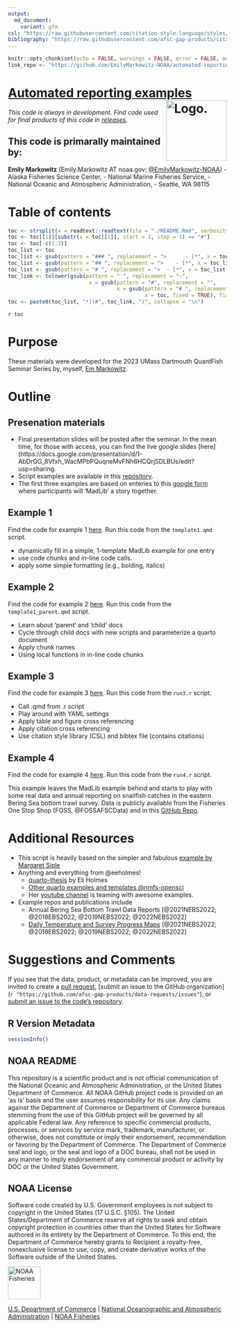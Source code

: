 ```yaml
---
output: 
  md_document: 
    variant: gfm
csl: "https://raw.githubusercontent.com/citation-style-language/styles/master/apa-no-ampersand.csl"
bibliography: "https://raw.githubusercontent.com/afsc-gap-products/citations/main/cite/bibliography.bib"
---
```


```r
knitr::opts_chunk$set(echo = FALSE, warnings = FALSE, error = FALSE, message = FALSE, comment = FALSE)
link_repo <- "https://github.com/EmilyMarkowitz-NOAA/automated-reporting-ex"
```

<!-- README.md is generated from README.Rmd. Please edit that file -->

# [Automated reporting examples](`r link_repo`) <img src="https://avatars.githubusercontent.com/u/91760178?s=96&amp;v=4" alt="Logo." align="right" width="139" height="139"/>

*This code is always in development. Find code used for final products of this code in [releases](paste0(`r link_repo`, "/releases")).*

## This code is primarally maintained by:

**Emily Markowitz** (Emily.Markowitz AT noaa.gov; [\@EmilyMarkowitz-NOAA](https://github.com/EmilyMarkowitz-NOAA))
 - Alaska Fisheries Science Center,
 - National Marine Fisheries Service,
 - National Oceanic and Atmospheric Administration,
 - Seattle, WA 98115

# Table of contents

```r
toc <- strsplit(x = readtext::readtext(file = "./README.Rmd", verbosity = 0)[[2]], split = "\n")
toc <- toc[[1]][substr(x = toc[[1]], start = 1, stop = 1) == "#"]
toc <- toc[-c(1:3)]
toc_list <- toc
toc_list <- gsub(pattern = "### ", replacement = ">      - [*", x = toc_list, fixed = TRUE)
toc_list <- gsub(pattern = "## ", replacement = ">    - [*", x = toc_list, fixed = TRUE)
toc_list <- gsub(pattern = "# ", replacement = ">  - [*", x = toc_list, fixed = TRUE)
toc_link <- tolower(gsub(pattern = " ", replacement = "-", 
                          x = gsub(pattern = "#", replacement = "", 
                                   x = gsub(pattern = "# ", replacement = "", 
                                            x = toc, fixed = TRUE), fixed = TRUE)))
toc <- paste0(toc_list, "*](#", toc_link, ")", collapse = "\n")
```

`r toc`

# Purpose

These materials were developed for the 2023 UMass Dartmouth QuantFish Seminar Series by, myself, [Em Markowitz](https://emilyhmarkowitz.github.io/emilyhmarkowitz/). 

# Outline

## Presenation materials 

 - Final presentation slides will be posted after the seminar. In the mean time, for those with access, you can find the live google slides [here](https://docs.google.com/presentation/d/1-AbDrGG_8Vfxh_WacMPbPQuqneMvFNh6HCQrjSDLBUs/edit?usp=sharing. 
 - Script examples are available in this [repository](`r link_repo`). 
 - The first three examples are based on enteries to this [google form](https://forms.gle/stVH7EdhwH4n8azz7) where participants will 'MadLib' a story together. 

## Example 1

Find the code for example 1 [here](https://github.com/EmilyMarkowitz-NOAA/automated-reporting-ex/tree/main/code1). Run this code from the `template1.qmd` script. 

 - dynamically fill in a simple, 1-template MadLib example for one entry
 - use code chunks and in-line code calls. 
 - apply some simple formatting (e.g., bolding, italics)

## Example 2

Find the code for example 2 [here](https://github.com/EmilyMarkowitz-NOAA/automated-reporting-ex/tree/main/code2). Run this code from the `template1_parent.qmd` script. 

 - Learn about 'parent' and 'child' docs
 - Cycle through child docs with new scripts and parameterize a quarto document
 - Apply chunk names
 - Using local functions in in-line code chunks
 
## Example 3

Find the code for example 3 [here](https://github.com/EmilyMarkowitz-NOAA/automated-reporting-ex/tree/main/code3). Run this code from the `run3.r` script. 

 - Call .qmd from .r script
 - Play around with YAML settings
 - Apply table and figure cross referencing
 - Apply citation cross referencing
 - Use citation style library (CSL) and bibtex file (contains citations)

## Example 4

Find the code for example 4 [here](https://github.com/EmilyMarkowitz-NOAA/automated-reporting-ex/tree/main/code4). Run this code from the `run4.r` script. 

This example leaves the MadLib example behind and starts to play with some real data and annual reporting on snailfish catches in the eastern Bering Sea bottom trawl survey. Data is publicly available from the Fisheries One Stop Shop (FOSS, @FOSSAFSCData) and in this [GitHub Repo](https://github.com/afsc-gap-products/gap_public_data). 

# Additional Resources

 - This script is heavily based on the simpler and fabulous [example by Margaret Siple](https://github.com/MargaretSiple-NOAA/parameterized-indexing-example)
 - Anything and everything from @eeholmes!
    - [quarto-thesis](https://github.com/nmfs-opensci/quarto-thesis) by Eli Holmes
    - [Other quarto examples and templates @nmfs-opensci](https://github.com/orgs/nmfs-opensci/repositories?q=quarto&type=all&language=&sort=)
    - Her [youtube channel](https://www.youtube.com/@eeholmes-datascience4849) is teaming with awesome examples. 
  - Example repos and publications include 
    - Annual Bering Sea Bottom Trawl Data Reports [@2021NEBS2022; @2018EBS2022; @2019NEBS2022; @2022NEBS2022]
    - [Daily Temperature and Survey Progress Maps](https://github.com/afsc-gap-products/survey-live-temperature-map) [@2021NEBS2022; @2018EBS2022; @2019NEBS2022; @2022NEBS2022]

<div id="refs"></div>

# Suggestions and Comments

If you see that the data, product, or metadata can be improved, you are invited to create a 
[pull request](`r paste0(link_repo, "/pulls")`), 
[submit an issue to the GitHub organization](`r "https://github.com/afsc-gap-products/data-requests/issues"`), or 
[submit an issue to the code's repository](`r paste0(link_repo, "/issues")`).

## R Version Metadata

```r
sessionInfo()
```

## NOAA README

This repository is a scientific product and is not official communication of the National Oceanic and Atmospheric Administration, or the United States Department of Commerce. All NOAA GitHub project code is provided on an ‘as is’ basis and the user assumes responsibility for its use. Any claims against the Department of Commerce or Department of Commerce bureaus stemming from the use of this GitHub project will be governed by all applicable Federal law. Any reference to specific commercial products, processes, or services by service mark, trademark, manufacturer, or otherwise, does not constitute or imply their endorsement, recommendation or favoring by the Department of Commerce. The Department of Commerce seal and logo, or the seal and logo of a DOC bureau, shall not be used in any manner to imply endorsement of any commercial product or activity by DOC or the United States Government.

## NOAA License

Software code created by U.S. Government employees is not subject to copyright in the United States (17 U.S.C. §105). The United States/Department of Commerce reserve all rights to seek and obtain copyright protection in countries other than the United States for Software authored in its entirety by the Department of Commerce. To this end, the Department of Commerce hereby grants to Recipient a royalty-free, nonexclusive license to use, copy, and create derivative works of the Software outside of the United States.

<img src="https://raw.githubusercontent.com/nmfs-general-modeling-tools/nmfspalette/main/man/figures/noaa-fisheries-rgb-2line-horizontal-small.png" alt="NOAA Fisheries" height="75"/>

[U.S. Department of Commerce](https://www.commerce.gov/) \| [National Oceanographic and Atmospheric Administration](https://www.noaa.gov) \| [NOAA Fisheries](https://www.fisheries.noaa.gov/)
